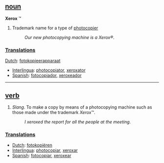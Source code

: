 == [[noun]] ==
'''Xerox''' &#8482;
#Trademark name for a type of [[photocopier]]
#:''Our new photocopying machine is a Xerox&reg;''.

===[[Translation]]s===

[[Dutch]]: [[fotokopieerapparaat]]
*[[Interlingua]]: [[photocopiator]], [[xeroxator]]
*[[Spanish]]: [[fotocopiador]], [[xeroxeador]]

----

== [[verb]] ==
#''Slang''. To make a copy by means of a photocopying machine such as those made under the trademark ''Xerox''&#8482;.
#:''I xeroxed the report for all the people at the meeting''.

===[[Translation]]s===

*[[Dutch]]: [[fotokopiëren]]
*[[Interlingua]]: [[photocopiar]], [[xeroxar]]
*[[Spanish]]: [[fotocopiar]], [[xeroxear]]